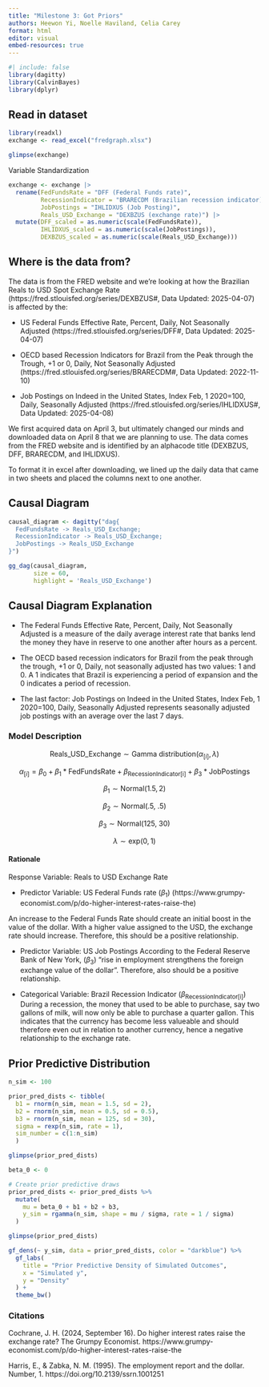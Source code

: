 ```yaml
---
title: "Milestone 3: Got Priors"
authors: Heewon Yi, Noelle Haviland, Celia Carey
format: html
editor: visual
embed-resources: true
---
```


```r
#| include: false
library(dagitty)
library(CalvinBayes)
library(dplyr)
```

## Read in dataset

```r
library(readxl)
exchange <- read_excel("fredgraph.xlsx")

glimpse(exchange)
```

Variable Standardization

```r
exchange <- exchange |>
  rename(FedFundsRate = "DFF (Federal Funds rate)",
         RecessionIndicator = "BRARECDM (Brazilian recession indicator)",
         JobPostings = "IHLIDXUS (Job Posting)",
         Reals_USD_Exchange = "DEXBZUS (exchange rate)") |>
  mutate(DFF_scaled = as.numeric(scale(FedFundsRate)),
         IHLIDXUS_scaled = as.numeric(scale(JobPostings)),
         DEXBZUS_scaled = as.numeric(scale(Reals_USD_Exchange)))
```

## Where is the data from?

The data is from the FRED website and we're looking at how the Brazilian Reals to USD Spot Exchange Rate (https://fred.stlouisfed.org/series/DEXBZUS#, Data Updated: 2025-04-07) is affected by the:

-   US Federal Funds Effective Rate, Percent, Daily, Not Seasonally Adjusted (https://fred.stlouisfed.org/series/DFF#, Data Updated: 2025-04-07)

-   OECD based Recession Indicators for Brazil from the Peak through the Trough, +1 or 0, Daily, Not Seasonally Adjusted (https://fred.stlouisfed.org/series/BRARECDM#, Data Updated: 2022-11-10)

-   Job Postings on Indeed in the United States, Index Feb, 1 2020=100, Daily, Seasonally Adjusted (https://fred.stlouisfed.org/series/IHLIDXUS#, Data Updated: 2025-04-08)

We first acquired data on April 3, but ultimately changed our minds and downloaded data on April 8 that we are planning to use. The data comes from the FRED website and is identified by an alphacode title (DEXBZUS, DFF, BRARECDM, and IHLIDXUS).

To format it in excel after downloading, we lined up the daily data that came in two sheets and placed the columns next to one another.

## Causal Diagram

```r

causal_diagram <- dagitty("dag{
  FedFundsRate -> Reals_USD_Exchange;
  RecessionIndicator -> Reals_USD_Exchange;
  JobPostings -> Reals_USD_Exchange
}")

gg_dag(causal_diagram,
       size = 60,
       highlight = 'Reals_USD_Exchange')

```

## Causal Diagram Explanation

-   The Federal Funds Effective Rate, Percent, Daily, Not Seasonally Adjusted is a measure of the daily average interest rate that banks lend the money they have in reserve to one another after hours as a percent.

-   The OECD based recession indicators for Brazil from the peak through the trough, +1 or 0, Daily, not seasonally adjusted has two values: 1 and 0. A 1 indicates that Brazil is experiencing a period of expansion and the 0 indicates a period of recession.

-   The last factor: Job Postings on Indeed in the United States, Index Feb, 1 2020=100, Daily, Seasonally Adjusted represents seasonally adjusted job postings with an average over the last 7 days.

### Model Description

$$
\text{Reals_USD_Exchange} \sim \text{Gamma distribution}(\alpha_{[i]}, \lambda)
$$

$$
\alpha_{[i]} = \beta_0+\beta_1*\text{FedFundsRate}+\beta_{\text{RecessionIndicator[i]}}+\beta_3*\text{JobPostings}
$$

$$
\beta_1\sim\text{Normal}(1.5, 2)
$$

$$
\beta_2\sim\text{Normal(.5, .5)}
$$

$$
\beta_3\sim\text{Normal(125, 30)}
$$

$$
\lambda\sim\text{exp}(0,1)
$$

#### Rationale

Response Variable: Reals to USD Exchange Rate

- Predictor Variable: US Federal Funds rate ($\beta_1$) (https://www.grumpy-economist.com/p/do-higher-interest-rates-raise-the)

An increase to the Federal Funds Rate should create an initial boost in the value of the dollar. With a higher value assigned to the USD, the exchange rate should increase. Therefore, this should be a positive relationship.

- Predictor Variable: US Job Postings According to the Federal Reserve Bank of New York, ($\beta_3$) "rise in employment strengthens the foreign exchange value of the dollar". Therefore, also should be a positive relationship.

- Categorical Variable: Brazil Recession Indicator ($\beta_{\text{RecessionIndicator[i]}}$) During a recession, the money that used to be able to purchase, say two gallons of milk, will now only be able to purchase a quarter gallon. This indicates that the currency has become less valueable and should therefore even out in relation to another currency, hence a negative relationship to the exchange rate.

## Prior Predictive Distribution

```r
n_sim <- 100

prior_pred_dists <- tibble(
  b1 = rnorm(n_sim, mean = 1.5, sd = 2),
  b2 = rnorm(n_sim, mean = 0.5, sd = 0.5),
  b3 = rnorm(n_sim, mean = 125, sd = 30),  
  sigma = rexp(n_sim, rate = 1),
  sim_number = c(1:n_sim)
  )

glimpse(prior_pred_dists)
```

```r

beta_0 <- 0

# Create prior predictive draws
prior_pred_dists <- prior_pred_dists %>%
  mutate(
    mu = beta_0 + b1 + b2 + b3,
    y_sim = rgamma(n_sim, shape = mu / sigma, rate = 1 / sigma)
  )

glimpse(prior_pred_dists)

gf_dens(~ y_sim, data = prior_pred_dists, color = "darkblue") %>%
  gf_labs(
    title = "Prior Predictive Density of Simulated Outcomes",
    x = "Simulated y",
    y = "Density"
  ) + 
  theme_bw()

```

### Citations

Cochrane, J. H. (2024, September 16). Do higher interest rates raise the exchange rate? The Grumpy Economist. https://www.grumpy-economist.com/p/do-higher-interest-rates-raise-the

Harris, E., & Zabka, N. M. (1995). The employment report and the dollar. Number, 1. https://doi.org/10.2139/ssrn.1001251
